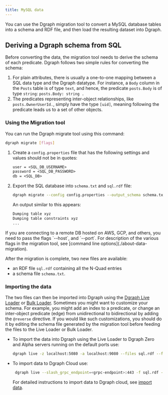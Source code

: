 ```yaml
---
title: MySQL data
---
```


You can use the Dgraph migration tool to convert a MySQL database tables into a
schema and RDF file, and then load the resulting dataset into Dgraph.

## Deriving a Dgraph schema from SQL

Before converting the data, the migration tool needs to derive the schema of
each predicate. Dgraph follows two simple rules for converting the schema:

1. For plain attributes, there is usually a one-to-one mapping between a SQL
   data type and the Dgraph datatype. For instance, a `Body` column in the
   `Posts` table is of type `text`, and hence, the predicate `posts.Body` is of
   type `string`: `posts.Body: string .`
2. The predicates representing inter-object relationships, like
   `posts.OwnerUserId.`, simply have the type `[uid]`, meaning following the
   predicate leads us to a set of other objects.

### Using the Migration tool

You can run the Dgraph migrate tool using this command:

```sh
dgraph migrate [flags]
```

1. Create a `config.properties` file that has the following settings and values
   should not be in quotes:

   ```txt
   user = <SQL_DB_USERNAME>
   password = <SQL_DB_PASSWORD>
   db = <SQL_DB>
   ```

2. Export the SQL database into `schema.txt` and `sql.rdf` file:

   ```sh
   dgraph migrate --config config.properties --output_schema schema.txt --output_data sql.rdf
   ```

   An output similar to this appears:

   ```txt
   Dumping table xyz
   Dumping table constraints xyz
   ...
   ```

<Note>
  If you are connecting to a remote DB hosted on AWS, GCP, and others, you need
  to pass the flags `--host`, and `--port`. For description of the various flags
  in the migration tool, see [command line options](./about-data-migration).
</Note>

After the migration is complete, two new files are available:

- an RDF file `sql.rdf` containing all the N-Quad entries
- a schema file `schema.txt`.

### Importing the data

The two files can then be imported into Dgraph using the
[Dgraph Live Loader](./live-loader) or [Bulk Loader](./bulk-loader). Sometimes
you might want to customize your schema. For example, you might add an index to
a predicate, or change an inter-object predicate (edge) from unidirectional to
bidirectional by adding the `@reverse` directive. If you would like such
customizations, you should do it by editing the schema file generated by the
migration tool before feeding the files to the Live Loader or Bulk Loader.

- To import the data into Dgraph using the Live Loader to Dgraph Zero and Alpha
  servers running on the default ports use:

  ```sh
  dgraph live -z localhost:5080 -a localhost:9080 --files sql.rdf --format=rdf --schema schema.txt
  ```

- To import data to Dgraph Cloud use:

  ```sh
   dgraph live --slash_grpc_endpoint=<grpc-endpoint>:443 -f sql.rdf --format=rdf --schema schema.txt -t <api-token>
  ```

  For detailed instructions to import data to Dgraph cloud, see
  [import data](https://dgraph.io/docs/cloud/admin/import-export/).
